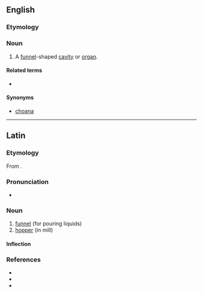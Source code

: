 ==English==
{{wikipedia|dab=Infundibulum}}

===Etymology===
{{bor|en|la|infundibulum||funnel}}

===Noun===
{{en-noun|infundibula}}

# {{lb|en|anatomy}} A [[funnel]]-shaped [[cavity]] or [[organ]].

====Related terms====
* {{l|en|infundibular}}

====Synonyms====
* [[choana]]

----

==Latin==

===Etymology===
From {{suffix|īnfundō|bulum|alt1=īnfund(i)|gloss1=to pour in or upon|lang=la}}.

===Pronunciation===
* {{la-IPA|īnfundibulum}}

===Noun===
{{la-noun|īnfundibulum|īnfundibulī|n|second}}

# [[funnel]] (for pouring liquids)
# [[hopper]] (in mill)

====Inflection====
{{la-decl-2nd-N|īnfundibul}}

===References===
* {{R:L&S}}
* {{R:Gaffiot}}
* {{R:Peck}}